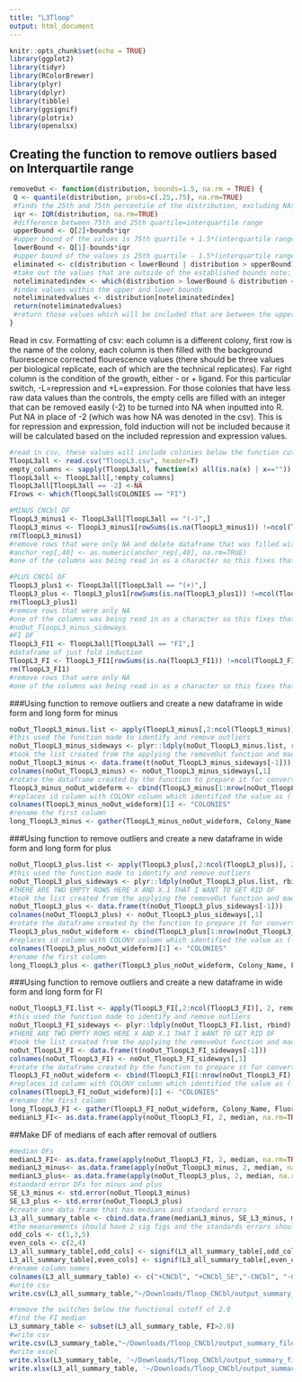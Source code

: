 ```yaml
---
title: "L3Tloop"
output: html_document
---
```

```r
knitr::opts_chunk$set(echo = TRUE)
library(ggplot2)
library(tidyr)
library(RColorBrewer)
library(plyr)
library(dplyr)
library(tibble)
library(ggsignif)
library(plotrix)
library(openxlsx)
```

## Creating the function to remove outliers based on Interquartile range
```r
removeOut <- function(distribution, bounds=1.5, na.rm = TRUE) {
 Q <- quantile(distribution, probs=c(.25,.75), na.rm=TRUE) 
 #finds the 25th and 75th percentile of the distribution, excluding NAs
 iqr <- IQR(distribution, na.rm=TRUE)
 #difference between 75th and 25th quartile=interquartile range
 upperBound <- Q[2]+bounds*iqr
 #upper bound of the values is 75th quartile + 1.5*(interquartile range) note: that 1.5 can be vaired by changing bound
 lowerBound <- Q[1]-bounds*iqr
 #upper bound of the values is 25th quartile - 1.5*(interquartile range)
 eliminated <- c(distribution < lowerBound | distribution > upperBound)
 #take out the values that are outside of the established bounds note: that 1.5 can be vaired by changing bound
 noteliminatedindex <- which(distribution > lowerBound & distribution < upperBound)
 #index values within the upper and lower bounds
 noteliminatedvalues <- distribution[noteliminatedindex]
 return(noteliminatedvalues)
 #return those values which will be included that are between the upper and lower bounds 
}
```

Read in csv.
Formatting of csv: each column is a different colony, first row is the name of the colony, each column is then filled with the background fluorescence corrected flourescence values (there should be three values per biological replicate, each of which are the technical replicates). Far right column is the condition of the growth, either - or + ligand. For this particular switch, -L=repression and +L=expression. For those colonies that have less raw data values than the controls, the empty cells are filled with an integer that can be removed easily (-2) to be turned into NA when inputted into R. 
Put NA in place of -2 (which was how NA was denoted in the csv).
This is for repression and expression, fold induction will not be included because it will be calculated based on the included repression and expression values.
```r
#read in csv, these values will include colonies below the function cut off which has been defined here as 2.0
TloopL3all <- read.csv("TloopL3.csv", header=T)
empty_columns <- sapply(TloopL3all, function(x) all(is.na(x) | x==""))
TloopL3all <- TloopL3all[,!empty_columns]
TloopL3all[TloopL3all == -2] <-NA
FIrows <- which(TloopL3all$COLONIES == "FI")

#MINUS CNCbl DF
TloopL3_minus1 <- TloopL3all[TloopL3all == "(-)",]
TloopL3_minus <- TloopL3_minus1[rowSums(is.na(TloopL3_minus1)) !=ncol(TloopL3_minus1),]
rm(TloopL3_minus1)
#remove rows that were only NA and delete dataframe that was filled with NA only columns
#anchor_rep[,40] <- as.numeric(anchor_rep[,40], na.rm=TRUE)
#one of the columns was being read in as a character so this fixes that one

#PLUS CNCbl DF
TloopL3_plus1 <- TloopL3all[TloopL3all == "(+)",]
TloopL3_plus <- TloopL3_plus1[rowSums(is.na(TloopL3_plus1)) !=ncol(TloopL3_plus1),]
rm(TloopL3_plus1)
#remove rows that were only NA 
#one of the columns was being read in as a character so this fixes that one
#noOut_TloopL3_minus_sideways 
#FI DF
TloopL3_FI1 <- TloopL3all[TloopL3all == "FI",]
#dataframe of just fold induction
TloopL3_FI <- TloopL3_FI1[rowSums(is.na(TloopL3_FI1)) !=ncol(TloopL3_FI1),]
rm(TloopL3_FI1)
#remove rows that were only NA 
#one of the columns was being read in as a character so this fixes that one

```

###Using function to remove outliers and create a new dataframe in wide form and long form for minus
```r

noOut_TloopL3_minus.list <- apply(TloopL3_minus[,2:ncol(TloopL3_minus)], 2, removeOut, na.rm=TRUE)
#this used the function made to identify and remove outliers 
noOut_TloopL3_minus_sideways <- plyr::ldply(noOut_TloopL3_minus.list, rbind)
#took the list created from the applying the removeOut function and made it into a dataframe 
noOut_TloopL3_minus <- data.frame(t(noOut_TloopL3_minus_sideways[-1]))
colnames(noOut_TloopL3_minus) <- noOut_TloopL3_minus_sideways[,1]
#rotate the dataframe created by the function to prepare it for converting to long form 
TloopL3_minus_noOut_wideform <- cbind(TloopL3_minus[1:nrow(noOut_TloopL3_minus),1], noOut_TloopL3_minus[,1:ncol(noOut_TloopL3_minus)])
#replaces id column with COLONY column which identified the value as (-) or (+)
colnames(TloopL3_minus_noOut_wideform)[1] <- "COLONIES"
#rename the first column 
long_TloopL3_minus <- gather(TloopL3_minus_noOut_wideform, Colony_Name, Fluorescence, -COLONIES)
```

###Using function to remove outliers and create a new dataframe in wide form and long form for plus
```r

noOut_TloopL3_plus.list <- apply(TloopL3_plus[,2:ncol(TloopL3_plus)], 2, removeOut, na.rm=TRUE)
#this used the function made to identify and remove outliers 
noOut_TloopL3_plus_sideways <- plyr::ldply(noOut_TloopL3_plus.list, rbind)
#THERE ARE TWO EMPTY ROWS HERE X AND X.1 THAT I WANT TO GET RID OF 
#took the list created from the applying the removeOut function and made it into a dataframe 
noOut_TloopL3_plus <- data.frame(t(noOut_TloopL3_plus_sideways[-1]))
colnames(noOut_TloopL3_plus) <- noOut_TloopL3_plus_sideways[,1]
#rotate the dataframe created by the function to prepare it for converting to long form 
TloopL3_plus_noOut_wideform <- cbind(TloopL3_plus[1:nrow(noOut_TloopL3_plus),1], noOut_TloopL3_plus[,1:ncol(noOut_TloopL3_plus)])
#replaces id column with COLONY column which identified the value as (-) or (+)
colnames(TloopL3_plus_noOut_wideform)[1] <- "COLONIES"
#rename the first column 
long_TloopL3_plus <- gather(TloopL3_plus_noOut_wideform, Colony_Name, Fluorescence, -COLONIES)
```

###Using function to remove outliers and create a new dataframe in wide form and long form for FI
```r

noOut_TloopL3_FI.list <- apply(TloopL3_FI[,2:ncol(TloopL3_FI)], 2, removeOut, na.rm=TRUE)
#this used the function made to identify and remove outliers 
noOut_TloopL3_FI_sideways <- plyr::ldply(noOut_TloopL3_FI.list, rbind)
#THERE ARE TWO EMPTY ROWS HERE X AND X.1 THAT I WANT TO GET RID OF 
#took the list created from the applying the removeOut function and made it into a dataframe 
noOut_TloopL3_FI <- data.frame(t(noOut_TloopL3_FI_sideways[-1]))
colnames(noOut_TloopL3_FI) <- noOut_TloopL3_FI_sideways[,1]
#rotate the dataframe created by the function to prepare it for converting to long form 
TloopL3_FI_noOut_wideform <- cbind(TloopL3_FI[1:nrow(noOut_TloopL3_FI),1], noOut_TloopL3_FI[,1:ncol(noOut_TloopL3_FI)])
#replaces id column with COLONY column which identified the value as (-) or (+)
colnames(TloopL3_FI_noOut_wideform)[1] <- "COLONIES"
#rename the first column 
long_TloopL3_FI <- gather(TloopL3_FI_noOut_wideform, Colony_Name, Fluorescence, -COLONIES)
medianL3_FI<- as.data.frame(apply(noOut_TloopL3_FI, 2, median, na.rm=TRUE))
```

##Make DF of medians of each after removal of outliers 
```r
#median DFs
medianL3_FI<- as.data.frame(apply(noOut_TloopL3_FI, 2, median, na.rm=TRUE))
medianL3_minus<- as.data.frame(apply(noOut_TloopL3_minus, 2, median, na.rm=TRUE))
medianL3_plus<- as.data.frame(apply(noOut_TloopL3_plus, 2, median, na.rm=TRUE))
#standard error DFs for minus and plus
SE_L3_minus <- std.error(noOut_TloopL3_minus)
SE_L3_plus <- std.error(noOut_TloopL3_plus)
#create one data frame that has medians and standard errors
L3_all_summary_table <- cbind.data.frame(medianL3_minus, SE_L3_minus, medianL3_plus, SE_L3_plus, medianL3_FI)
#the measurements should have 2 sig figs and the standards errors should have 1 sig fig
odd_cols <- c(1,3,5)
even_cols <- c(2,4)
L3_all_summary_table[,odd_cols] <- signif(L3_all_summary_table[,odd_cols],2)
L3_all_summary_table[,even_cols] <- signif(L3_all_summary_table[,even_cols],1)
#rename column names
colnames(L3_all_summary_table) <- c("+CNCbl", "+CNCbl_SE","-CNCbl", "-CNCbl_SE", "FI")
#write csv
write.csv(L3_all_summary_table,"~/Downloads/Tloop_CNCbl/output_summary_files/L3_all_summary_file.csv", row.names = TRUE)

#remove the switches below the functional cutoff of 2.0
#find the FI median
L3_summary_table <- subset(L3_all_summary_table, FI>2.0)
#write csv
write.csv(L3_summary_table,"~/Downloads/Tloop_CNCbl/output_summary_files/L3_summary_file.csv", row.names = TRUE)
#write excel
write.xlsx(L3_summary_table, '~/Downloads/Tloop_CNCbl/output_summary_files/L3_summary_file.xlsx', rowNames = TRUE)
write.xlsx(L3_all_summary_table, '~/Downloads/Tloop_CNCbl/output_summary_files/L3__all_summary_file.xlsx', rowNames = TRUE)
```


